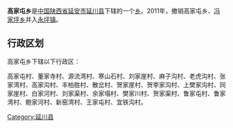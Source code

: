 {{中国乡级行政区
|行政区全称 = 高家屯乡
|景观照片文件名 = 
|景观照片描述 = 
|汉语拼音 =
|其他语言 = 
|其他语言名称 = 
|位置图文件名 = 
|位置图描述 = 
|自定义图片=
|上级行政区 = [[陕西省|陕西省]][[延安市|延安市]][[延川县|延川县]]
|行政区类别 = [[乡级行政区|乡]]
|行政区划代码 = 
|行政区划 = 
|村委会 = 
|居委会 = 
|建置时间 = 
|领导职位 = 
|领导名称 = 
|政府驻地 = 
|毗邻 = 
|地理坐标 = 
|总面积 = 
|总人口 = 
|户籍人口 = 
|户籍人口年份 = 
|常住人口 = 
|常住人口年份 = 
|人口密度 = 
|GDP = 
|邮政编码 = 
|电话区号 = 
|官方网站 = 
|网站名称 = 
}}
'''高家屯乡'''是[[中华人民共和国|中国]][[陕西省|陕西省]][[延安市|延安市]][[延川县|延川县]]下辖的一个[[乡级行政区|乡]]。2011年，撤销高家屯乡、[[冯家坪乡|冯家坪乡]]并入[[永坪镇|永坪镇]]。

== 行政区划 ==
高家屯乡下辖以下行政区：

高家屯村、董家寺村、源流湾村、寒山石村、刘家崖村、麻子沟村、老虎沟村、张家湾村、高家沟村、丰柏胜村、散岔村、贺家崖村、贺李家沟村、上樊家沟村、同家崖村、白家河村、刘家渠村、余家塌村、樊家川村、贺家渠村、鲁家屯村、鲁家湾村、鲍家河村、新窑湾村、王家屯村、宜铁沟村。

{{陕西行政区划小作品}}

{{延川县行政区划}}

[[Category:延川县|Category:延川县]]